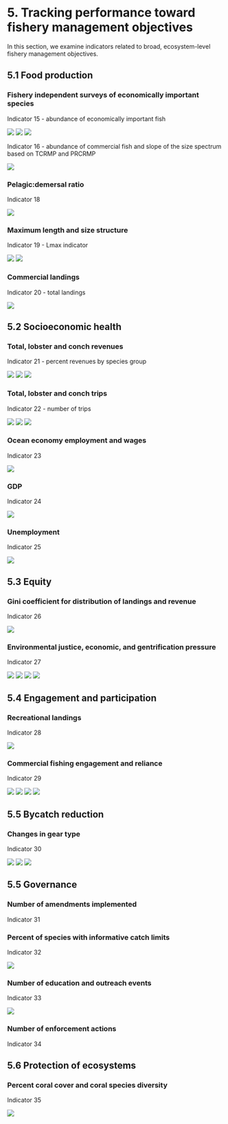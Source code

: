 # 5. Tracking performance toward fishery management objectives

In this section, we examine indicators related to broad, ecosystem-level fishery management objectives.

## 5.1 Food production

### Fishery independent surveys of economically important species

Indicator 15 - abundance of economically important fish

![](/indicator_plots/RVC_PR_plot.png){fig-alt="Plot showing a time series of an indicator"} ![](/indicator_plots/RVC_STSJ_plot.png){fig-alt="Plot showing a time series of an indicator"} ![](/indicator_plots/RVC_STX_plot.png){fig-alt="Plot showing a time series of an indicator"}

Indicator 16 - abundance of commercial fish and slope of the size spectrum based on TCRMP and PRCRMP

![](/indicator_plots/fish_density_plot.png){fig-alt="Plot showing a time series of an indicator"}

### Pelagic:demersal ratio

Indicator 18

![](/indicator_plots/PD_ratio_plot.png){fig-alt="Plot showing a time series of an indicator"}

### Maximum length and size structure

Indicator 19 - Lmax indicator

![](/indicator_plots/PR_Lmax_classes_plot.png){fig-alt="Plot showing a time series of an indicator"}
![](/indicator_plots/STT_Lmax_classes_plot.png){fig-alt="Plot showing a time series of an indicator"}

### Commercial landings

Indicator 20 - total landings

![](/indicator_plots/total_landings_plot.png){fig-alt="Plot showing a time series of an indicator"}

## 5.2 Socioeconomic health

### Total, lobster and conch revenues

Indicator 21 - percent revenues by species group

![](/indicator_plots/per_landings_PR.png) ![](/indicator_plots/per_landings_STT.png) ![](/indicator_plots/per_landings_STX.png)

### Total, lobster and conch trips

Indicator 22 - number of trips

![](/indicator_plots/gearTypes_PR.png){fig-alt="Plot showing a time series of an indicator"}
![](/indicator_plots/gearTypes_STT.png){fig-alt="Plot showing a time series of an indicator"}
![](/indicator_plots/gearTypes_STX.png){fig-alt="Plot showing a time series of an indicator"}

### Ocean economy employment and wages

Indicator 23

![](/indicator_plots/oceanNAICS_plot.png){fig-alt="Plot showing a time series of an indicator"}

### GDP

Indicator 24

![](/indicator_plots/GDP_plot.png){fig-alt="Plot showing a time series of an indicator"}

### Unemployment

Indicator 25

![](/indicator_plots/unemployment_plot.png){fig-alt="Plot showing a time series of an indicator"}

## 5.3 Equity

### Gini coefficient for distribution of landings and revenue

Indicator 26

![](/indicator_plots/gini_plot.png){fig-alt="Plot showing a time series of an indicator"}

### Environmental justice, economic, and gentrification pressure

Indicator 27 

![](/indicator_plots/CSVI_plots/Faceted_Bar_Plot_Puerto Rico East.png){fig-alt="Plot showing a time series of an indicator"}
![](/indicator_plots/CSVI_plots/Faceted_Bar_Plot_Puerto Rico West.png){fig-alt="Plot showing a time series of an indicator"}
![](/indicator_plots/CSVI_plots/Faceted_Bar_Plot_St. Croix.png){fig-alt="Plot showing a time series of an indicator"}
![](/indicator_plots/CSVI_plots/Faceted_Bar_Plot_St. Thomas & St. John.png){fig-alt="Plot showing a time series of an indicator"}

## 5.4 Engagement and participation

### Recreational landings

Indicator 28

![](/indicator_plots/total_rec_catch_plot.png){fig-alt="Plot showing a time series of an indicator"}

### Commercial fishing engagement and reliance

Indicator 29

![](/indicator_plots/PR_comm_fishing_engagement.png){fig-alt="Plot showing a time series of an indicator"}
![](/indicator_plots/PR_comm_fishing_reliance.png){fig-alt="Plot showing a time series of an indicator"}
![](/indicator_plots/USVI_comm_fishing_engagement.png){fig-alt="Plot showing a time series of an indicator"}
![](/indicator_plots/USVI_comm_fishing_reliance.png){fig-alt="Plot showing a time series of an indicator"}

## 5.5 Bycatch reduction

### Changes in gear type

Indicator 30

![](/indicator_plots/gearTypes_PR.png) ![](/indicator_plots/gearTypes_STT.png) ![](/indicator_plots/gearTypes_STX.png)

## 5.5 Governance

### Number of amendments implemented

Indicator 31

### Percent of species with informative catch limits

Indicator 32

![](/indicator_plots/tier3_plot.png){fig-alt="Plot showing a time series of an indicator"}

### Number of education and outreach events

Indicator 33

![](/indicator_plots/outreach_plot.png){fig-alt="Plot showing a time series of an indicator"}

### Number of enforcement actions

Indicator 34

## 5.6 Protection of ecosystems

### Percent coral cover and coral species diversity

Indicator 35

![](/indicator_plots/coral_spprichness_cover_plot.png){fig-alt="Plot showing a time series of an indicator"}
